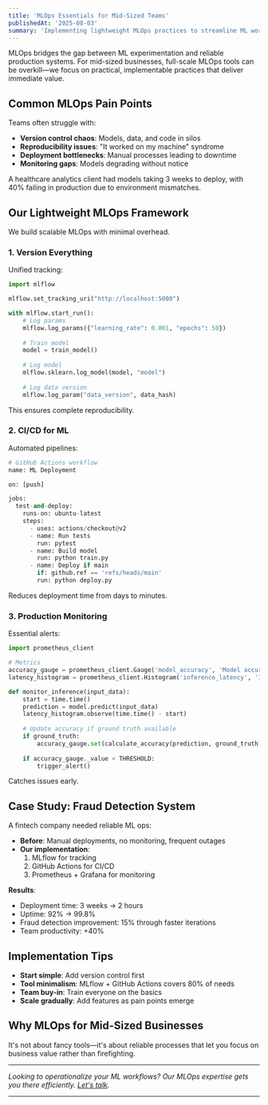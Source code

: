 ```yaml
---
title: 'MLOps Essentials for Mid-Sized Teams'
publishedAt: '2025-08-03'
summary: 'Implementing lightweight MLOps practices to streamline ML workflows, reduce deployment risks, and accelerate time-to-value.'
---
```


MLOps bridges the gap between ML experimentation and reliable production systems. For mid-sized businesses, full-scale MLOps tools can be overkill—we focus on practical, implementable practices that deliver immediate value.

## Common MLOps Pain Points

Teams often struggle with:
- **Version control chaos**: Models, data, and code in silos
- **Reproducibility issues**: "It worked on my machine" syndrome
- **Deployment bottlenecks**: Manual processes leading to downtime
- **Monitoring gaps**: Models degrading without notice

A healthcare analytics client had models taking 3 weeks to deploy, with 40% failing in production due to environment mismatches.

## Our Lightweight MLOps Framework

We build scalable MLOps with minimal overhead.

### 1. Version Everything

Unified tracking:

```python
import mlflow

mlflow.set_tracking_uri("http://localhost:5000")

with mlflow.start_run():
    # Log params
    mlflow.log_params({"learning_rate": 0.001, "epochs": 50})
    
    # Train model
    model = train_model()
    
    # Log model
    mlflow.sklearn.log_model(model, "model")
    
    # Log data version
    mlflow.log_param("data_version", data_hash)
```

This ensures complete reproducibility.

### 2. CI/CD for ML

Automated pipelines:

```python
# GitHub Actions workflow
name: ML Deployment

on: [push]

jobs:
  test-and-deploy:
    runs-on: ubuntu-latest
    steps:
      - uses: actions/checkout@v2
      - name: Run tests
        run: pytest
      - name: Build model
        run: python train.py
      - name: Deploy if main
        if: github.ref == 'refs/heads/main'
        run: python deploy.py
```

Reduces deployment time from days to minutes.

### 3. Production Monitoring

Essential alerts:

```python
import prometheus_client

# Metrics
accuracy_gauge = prometheus_client.Gauge('model_accuracy', 'Model accuracy')
latency_histogram = prometheus_client.Histogram('inference_latency', 'Inference latency')

def monitor_inference(input_data):
    start = time.time()
    prediction = model.predict(input_data)
    latency_histogram.observe(time.time() - start)
    
    # Update accuracy if ground truth available
    if ground_truth:
        accuracy_gauge.set(calculate_accuracy(prediction, ground_truth))
    
    if accuracy_gauge._value < THRESHOLD:
        trigger_alert()
```

Catches issues early.

## Case Study: Fraud Detection System

A fintech company needed reliable ML ops:

- **Before**: Manual deployments, no monitoring, frequent outages
- **Our implementation**:
  1. MLflow for tracking
  2. GitHub Actions for CI/CD
  3. Prometheus + Grafana for monitoring

**Results**:
- Deployment time: 3 weeks → 2 hours
- Uptime: 92% → 99.8%
- Fraud detection improvement: 15% through faster iterations
- Team productivity: +40%

## Implementation Tips

- **Start simple**: Add version control first
- **Tool minimalism**: MLflow + GitHub Actions covers 80% of needs
- **Team buy-in**: Train everyone on the basics
- **Scale gradually**: Add features as pain points emerge

## Why MLOps for Mid-Sized Businesses

It's not about fancy tools—it's about reliable processes that let you focus on business value rather than firefighting.

---

*Looking to operationalize your ML workflows? Our MLOps expertise gets you there efficiently. [Let's talk](/meet).* 

___
